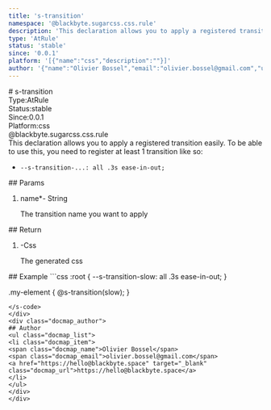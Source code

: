 ```yaml
---
title: 's-transition'
namespace: '@blackbyte.sugarcss.css.rule'
description: 'This declaration allows you to apply a registered transition easily. To be able to use this, you need to register at least 1 transition like so:  - `--s-transition-...: all .3s ease-in-out;`'
type: 'AtRule'
status: 'stable'
since: '0.0.1'
platform: '[{"name":"css","description":""}]'
author: '{"name":"Olivier Bossel","email":"olivier.bossel@gmail.com","url":"https://hello@blackbyte.space"}'
---
```

<div class="docmap -mdx">
# s-transition
<div class="docmap_metas">
<div class="docmap_type"><span class="docmap_type-label">Type:</span><span class="docmap_type-value">AtRule</span></div>
<div class="docmap_status"><span class="docmap_status-label">Status:</span><span class="docmap_status-value -stable">stable</span></div>
<div class="docmap_since"><span class="docmap_since-label">Since:</span><span class="docmap_since-value">0.0.1</span></div>
<div class="docmap_platform"><span class="docmap_platform-label">Platform:</span><span class="docmap_platform-value -css">css</span></div>
</div>
<div class="docmap_namespace">@blackbyte.sugarcss.css.rule</div>
<div class="docmap_description typo-lead typo-format">
This declaration allows you to apply a registered transition easily.
To be able to use this, you need to register at least 1 transition like so:

- `--s-transition-...: all .3s ease-in-out;`
</div>
<div class="docmap_params">
## Params
<ol class="docmap_list">
<li class="docmap_item">
<span class="docmap_name">name<span class="docmap_required">*</span></span><span class="docmap_default">-</span> <span class="docmap_type">String</span>
<p class="docmap_description">The transition name you want to apply</p>
</li>
</ol>
</div>
<div class="docmap_return">
## Return
<ol class="docmap_list">
<li class="docmap_item">
<span class="docmap_default">-</span><span class="docmap_type">Css</span>
<p class="docmap_description">The generated css</p>
</li>
</ol>
</div>
<div class="docmap_examples">
## Example
<s-code language="css" header>
```css
:root {
   --s-transition-slow: all .3s ease-in-out;
}

.my-element {
     @s-transition(slow);
}
```
</s-code>
</div>
<div class="docmap_author">
## Author
<ul class="docmap_list">
<li class="docmap_item">
<span class="docmap_name">Olivier Bossel</span>
<span class="docmap_email">olivier.bossel@gmail.com</span>
<a href="https://hello@blackbyte.space" target="_blank" class="docmap_url">https://hello@blackbyte.space</a>
</li>
</ul>
</div>
</div>